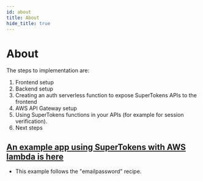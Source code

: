 ```yaml
---
id: about
title: About
hide_title: true
---
```


<!-- COPY DOCS -->
<!-- ./thirdpartyemailpassword/serverless/with-aws-lambda/about.md -->

# About

The steps to implementation are:
1. Frontend setup
2. Backend setup
3. Creating an auth serverless function to expose SuperTokens APIs to the frontend
4. AWS API Gateway setup
5. Using SuperTokens functions in your APIs (for example for session verification).
6. Next steps

## [An example app using SuperTokens with AWS lambda is here](https://github.com/supertokens/supertokens-auth-react/tree/master/examples/with-aws-lambda) 
- This example follows the "emailpassword" recipe.
